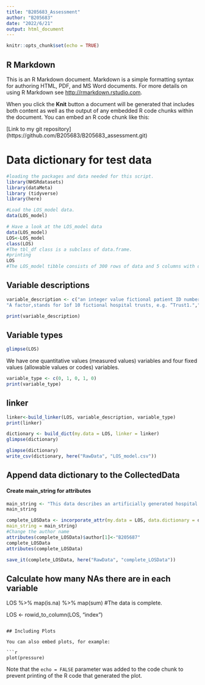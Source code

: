 ```yaml
---
title: "B205683_Assessment"
author: "B205683"
date: "2022/6/21"
output: html_document
---
```


```r

knitr::opts_chunk$set(echo = TRUE)
```

## R Markdown

This is an R Markdown document. Markdown is a simple formatting syntax for authoring HTML, PDF, and MS Word documents. For more details on using R Markdown see <http://rmarkdown.rstudio.com>.

When you click the **Knit** button a document will be generated that includes both content as well as the output of any embedded R code chunks within the document. You can embed an R code chunk like this:


[Link to my git repository] (https://github.com/B205683/B205683_assessment.git)

# Data dictionary for test data
```r
#loading the packages and data needed for this script.
library(NHSRdatasets)
library(dataMeta)
library (tidyverse)
library(here)

#Load the LOS_model data.
data(LOS_model)

# Have a look at the LOS_model data
data(LOS_model)
LOS<-LOS_model
class(LOS)
#The tbl_df class is a subclass of data.frame. 
#printing
LOS
#The LOS_model tibble consists of 300 rows of data and 5 columns with different classes. 
```
## **Variable descriptions**
```r
variable_description <- c("an integer value fictional patient ID number.",
"A factor,stands for 1of 10 fictional hospital trusts, e.g. “Trust1.","an integer, representing the age of fictional patient in years.","‘Length of Stay,’ an integer representing the number of days a patient was in hospital.","an integer flag of the status of patients (0 = survived, 1= died in hospital).") 

print(variable_description)
```
## **Variable types**
```r
glimpse(LOS) 
```
We have one quantitative values (measured values) variables and four fixed values (allowable values or codes) variables.
```r
variable_type <- c(0, 1, 0, 1, 0)
print(variable_type)
```
## linker 
```r
linker<-build_linker(LOS, variable_description, variable_type)
print(linker)
```
```r
dictionary <- build_dict(my.data = LOS, linker = linker)
glimpse(dictionary) 
```

```r
glimpse(dictionary)
write_csv(dictionary, here("RawData", "LOS_model.csv"))
```
## **Append data dictionary to the CollectedData**

#### **Create main_string for attributes**
```r
main_string <- "This data describes an artificially generated hospital data. Fictional patients at 10 fictional hospitals, with LOS, Age and Death status data from the *NHSRdatasets*."
main_string
```
```r
complete_LOSData <- incorporate_attr(my.data = LOS, data.dictionary = dictionary,
main_string = main_string)
#Change the author name
attributes(complete_LOSData)$author[1]<-"B205687"
complete_LOSData
attributes(complete_LOSData)
```
```r
save_it(complete_LOSData, here("RawData", "complete_LOSData"))
```
## Calculate how many NAs there are in each variable
LOS %>% 
  map(is.na) %>%
map(sum)
#The data is complete.

LOS <- rowid_to_column(LOS, "index")
```

## Including Plots

You can also embed plots, for example:

```r
plot(pressure)
```

Note that the `echo = FALSE` parameter was added to the code chunk to prevent printing of the R code that generated the plot.
